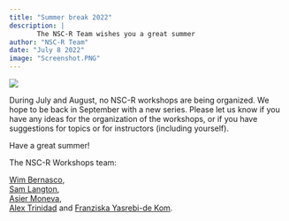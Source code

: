 ```yaml
---
title: "Summer break 2022"
description: |
       The NSC-R Team wishes you a great summer
author: "NSC-R Team"
date: "July 8 2022"
image: "Screenshot.PNG"
---
```


![](Screenshot.PNG)

During July and August, no NSC-R workshops are being organized. We hope to be back in September with a new series. Please let us know if you have any ideas for the organization of the workshops, or if you have suggestions for topics or for instructors (including yourself).

Have a great summer!

The NSC-R Workshops team:

[Wim Bernasco](wbernasco@nscr.nl),     
[Sam Langton](slangton@nscr.nl),     
[Asier Moneva](amoneva@nscr.nl),    
[Alex Trinidad](atrinidad@nscr.nl) and    [Franziska Yasrebi-de Kom](FYasrebi\@nscr.nl).
